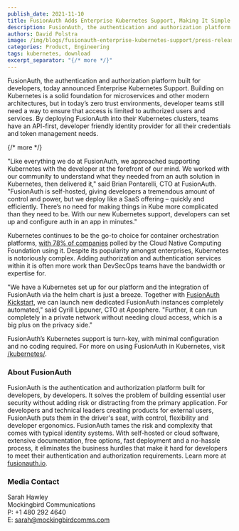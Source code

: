 ```yaml
---
publish_date: 2021-11-10 
title: FusionAuth Adds Enterprise Kubernetes Support, Making It Simple to Add Authentication & Authorization Support to Kube Clusters
description: FusionAuth, the authentication and authorization platform built for developers, today announced Enterprise Kubernetes Support. By deploying FusionAuth into their Kubernetes clusters, teams have an API-first, developer friendly identity provider for all their credentials and token management needs.
authors: David Polstra
image: /img/blogs/fusionauth-enterprise-kubernetes-support/press-release-fusionauth-adds-enterprise-kubernetes-support.png
categories: Product, Engineering
tags: kubernetes, download
excerpt_separator: "{/* more */}"
---
```


FusionAuth, the authentication and authorization platform built for developers, today announced Enterprise Kubernetes Support. Building on Kubernetes is a solid foundation for microservices and other modern architectures, but in today’s zero trust environments, developer teams still need a way to ensure that access is limited to authorized users and services. By deploying FusionAuth into their Kubernetes clusters, teams have an API-first, developer friendly identity provider for all their credentials and token management needs.

{/* more */}

"Like everything we do at FusionAuth, we approached supporting Kubernetes with the developer at the forefront of our mind. We worked with our community to understand what they needed from an auth solution in Kubernetes, then delivered it," said Brian Pontarelli, CTO at FusionAuth. "FusionAuth is self-hosted, giving developers a tremendous amount of control and power, but we deploy like a SaaS offering – quickly and efficiently. There’s no need for making things in Kube more complicated than they need to be. With our new Kubernetes support, developers can set up and configure auth in an app in minutes."
 
Kubernetes continues to be the go-to choice for container orchestration platforms, [with 78% of companies](https://enterprisersproject.com/article/2020/6/kubernetes-statistics-2020) polled by the Cloud Native Computing Foundation using it. Despite its popularity amongst enterprises, Kubernetes is notoriously complex. Adding authorization and authentication services within it is often more work than DevSecOps teams have the bandwidth or expertise for.

"We have a Kubernetes set up for our platform and the integration of FusionAuth via the helm chart is just a breeze. Together with [FusionAuth Kickstart](/docs/v1/tech/installation-guide/kickstart), we can launch new dedicated FusionAuth instances completely automated," said Cyrill Lippuner, CTO at Aposphere. "Further, it can run completely in a private network without needing cloud access, which is a big plus on the privacy side."

FusionAuth’s Kubernetes support is turn-key, with minimal configuration and no coding required. For more on using FusionAuth in Kubernetes, visit [/kubernetes/](/kubernetes/).

### About FusionAuth

FusionAuth is the authentication and authorization platform built for developers, by developers. It solves the problem of building essential user security without adding risk or distracting from the primary application. For developers and technical leaders creating products for external users, FusionAuth puts them in the driver's seat, with control, flexibility and developer ergonomics. FusionAuth tames the risk and complexity that comes with typical identity systems. With self-hosted or cloud software, extensive documentation, free options, fast deployment and a no-hassle process, it eliminates the business hurdles that make it hard for developers to meet their authentication and authorization requirements.  Learn more at [fusionauth.io](/).

### Media Contact

Sarah Hawley  
Mockingbird Communications  
P: +1 480 292 4640  
E: sarah@mockingbirdcomms.com

